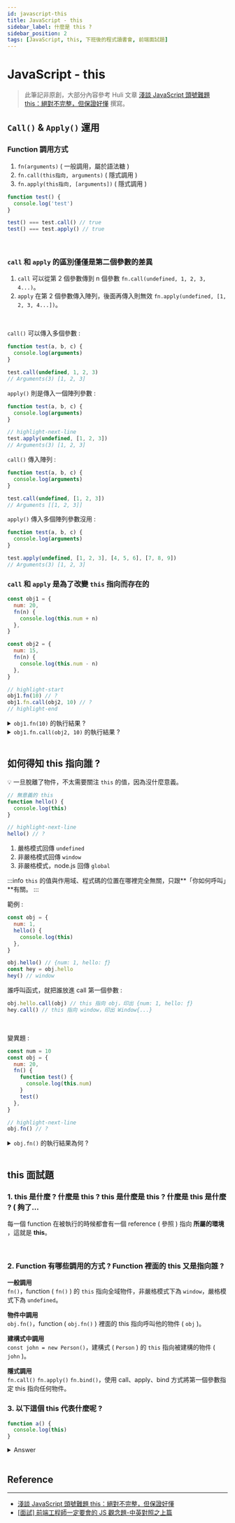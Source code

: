 ---
id: javascript-this
title: JavaScript - this
sidebar_label: 什麼是 this ?
sidebar_position: 2
tags: [JavaScript, this, 下班後的程式讀書會, 前端面試題]
---

# JavaScript - this

> 此筆記非原創，大部分內容參考 Huli 文章 [淺談 JavaScript 頭號難題 this：絕對不完整，但保證好懂](https://blog.huli.tw/2019/02/23/javascript-what-is-this/) 撰寫。

## `Call()` & `Apply()` 運用

### Function 調用方式

1. `fn(arguments)` ( 一般調用，屬於語法糖 )
2. `fn.call(this指向, arguments)` ( 隱式調用 )
3. `fn.apply(this指向, [arguments])` ( 隱式調用 )

```jsx showLineNumbers
function test() {
  console.log('test')
}

test() === test.call() // true
test() === test.apply() // true
```

<br />

### `call` 和 `apply` 的區別僅僅是第二個參數的差異

1. `call` 可以從第 2 個參數傳到 n 個參數 `fn.call(undefined, 1, 2, 3, 4...)`。
2. `apply` 在第 2 個參數傳入陣列，後面再傳入則無效 `fn.apply(undefined, [1, 2, 3, 4...])`。

<br />

`call()` 可以傳入多個參數 :

```jsx showLineNumbers
function test(a, b, c) {
  console.log(arguments)
}

test.call(undefined, 1, 2, 3)
// Arguments(3) [1, 2, 3]
```

`apply()` 則是傳入一個陣列參數 :

```jsx showLineNumbers
function test(a, b, c) {
  console.log(arguments)
}

// highlight-next-line
test.apply(undefined, [1, 2, 3])
// Arguments(3) [1, 2, 3]
```

`call()` 傳入陣列 :

```jsx showLineNumbers
function test(a, b, c) {
  console.log(arguments)
}

test.call(undefined, [1, 2, 3])
// Arguments [[1, 2, 3]]
```

`apply()` 傳入多個陣列參數沒用 :

```jsx showLineNumbers
function test(a, b, c) {
  console.log(arguments)
}

test.apply(undefined, [1, 2, 3], [4, 5, 6], [7, 8, 9])
// Arguments(3) [1, 2, 3]
```

### `call` 和 `apply` 是為了改變 `this` 指向而存在的

```jsx
const obj1 = {
  num: 20,
  fn(n) {
    console.log(this.num + n)
  },
}

const obj2 = {
  num: 15,
  fn(n) {
    console.log(this.num - n)
  },
}

// highlight-start
obj1.fn(10) // ?
obj1.fn.call(obj2, 10) // ?
// highlight-end
```

<details>
  <summary>
    <code>obj1.fn(10)</code> 的執行結果 ?
  </summary>
  <p>
    <code>30</code>，由 obj1 呼叫 <code>fn(10)</code>，因此 <code>this</code>{' '}
    指向 <code>obj1</code>。
  </p>
</details>

<details>
  <summary>
    <code>obj1.fn.call(obj2, 10)</code> 的執行結果 ?
  </summary>
  <p>
    <code>25</code>，因為 <code>this</code> 已經指向 <code>obj2</code>，所以{' '}
    <code>obj1</code> 的 <code>fn(n)</code> 裡面所取得的 <code>this.num</code>{' '}
    會是 <code>obj2</code> 的 <code>num: 15</code>。
  </p>
</details>

<br />

## 如何得知 this 指向誰 ?

💡 一旦脫離了物件，不太需要關注 `this` 的值，因為沒什麼意義。

```jsx showLineNumbers
// 無意義的 this
function hello() {
  console.log(this)
}

// highlight-next-line
hello() // ?
```

1. 嚴格模式回傳 `undefined`
2. 非嚴格模式回傳 `window`
3. 非嚴格模式，node.js 回傳 `global`

:::info
`this` 的值與作用域、程式碼的位置在哪裡完全無關，只跟**「你如何呼叫」**有關。
:::

範例 :

```jsx showLineNumbers
const obj = {
  num: 1,
  hello() {
    console.log(this)
  },
}

obj.hello() // {num: 1, hello: ƒ}
const hey = obj.hello
hey() // window
```

誰呼叫函式，就把誰放進 call 第一個參數 :

```jsx showLineNumbers
obj.hello.call(obj) // this 指向 obj，印出 {num: 1, hello: ƒ}
hey.call() // this 指向 window，印出 Window{...}
```

<br />

變異題 :

```jsx showLineNumbers
const num = 10
const obj = {
  num: 20,
  fn() {
    function test() {
      console.log(this.num)
    }
    test()
  },
}

// highlight-next-line
obj.fn() // ?
```

<details>
  <summary>
    <code>obj.fn()</code> 的執行結果為何 ?
  </summary>
  <p>
    答案是 <code>undefined</code>
  </p>
  <p>
    真正呼叫 <code>this</code> 的是 <code>test</code> 這個函式，改成使用 call
    呼叫 : <code>test.call()</code>
    ，在沒有指定 call 第一個參數時，都是預設綁定全域，也就是 <code>window</code>
    。
  </p>
  <p>
    若今天外層的 <code>num</code> 是使用
    <code>var</code> 宣告，則答案會是 <code>10</code>，但 <code>let</code> 和 <code>
      const
    </code>
    都有自己的區塊作用域，因此在 <code>this</code> 指向全域下讀取不到{' '}
    <code>num</code>，所以為
    <code>undefined</code>。
  </p>
</details>

<br />

## this 面試題

### 1. this 是什麼 ? 什麼是 this ? this 是什麼是 this ? 什麼是 this 是什麼 ? ( 夠了...

每一個 function 在被執行的時候都會有一個 reference ( 參照 ) 指向 **所屬的環境** ，這就是 **this**。

<br />

### 2. Function 有哪些調用的方式 ? Function 裡面的 this 又是指向誰 ?

**一般調用**<br />
`fn()`，function ( `fn()` ) 的 `this` 指向全域物件，非嚴格模式下為 `window`，嚴格模式下為 `undefined`。

**物件中調用**<br />
`obj.fn()`，function ( `obj.fn()` ) 裡面的 this 指向呼叫他的物件 ( `obj` )。

**建構式中調用**<br />
`const john = new Person()`，建構式 ( `Person` ) 的 `this` 指向被建構的物件 ( `john` )。

**隱式調用**<br />
`fn.call()` `fn.apply()` `fn.bind()`，使用 call、apply、bind 方式將第一個參數指定 this 指向任何物件。

### 3. 以下這個 this 代表什麼呢 ?

```jsx {2} showLineNumbers
function a() {
  console.log(this)
}
```

<details>
  <summary>Answer</summary>
  不知道，<code>this</code> 的值與作用域和程式碼位置完全無關，只跟<strong>
    「你如何呼叫」
  </strong>有關。
</details>

<br />

## Reference

---

- [淺談 JavaScript 頭號難題 this：絕對不完整，但保證好懂](https://blog.huli.tw/2019/02/23/javascript-what-is-this/)
- [[面試] 前端工程師一定要會的 JS 觀念題-中英對照之上篇](https://medium.com/starbugs/%E9%9D%A2%E8%A9%A6-%E5%89%8D%E7%AB%AF%E5%B7%A5%E7%A8%8B%E5%B8%AB%E4%B8%80%E5%AE%9A%E8%A6%81%E6%9C%83%E7%9A%84-js-%E8%A7%80%E5%BF%B5%E9%A1%8C-%E4%B8%AD%E8%8B%B1%E5%B0%8D%E7%85%A7%E4%B9%8B%E4%B8%8A%E7%AF%87-3b0a3feda14f#ff68)

<br />
